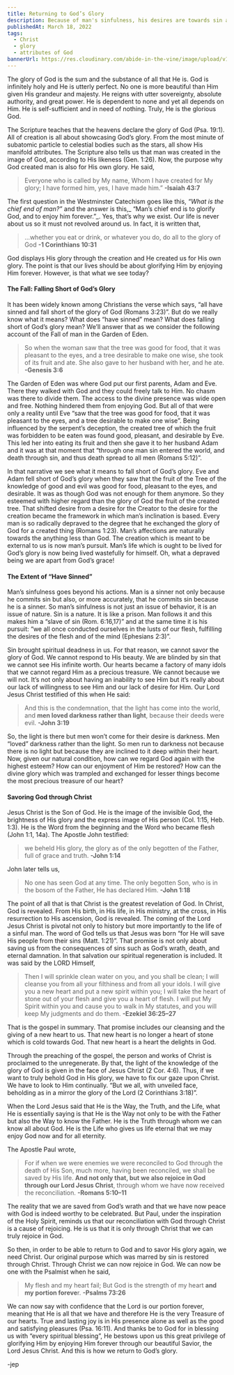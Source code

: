 ```yaml
---
title: Returning to God’s Glory
description: Because of man's sinfulness, his desires are towards sin and darkness. Given his natural state of being incapable and unwilling to see and value God and His glory, how can a man be able to return to savoring again the glory of God?
publishedAt: March 18, 2022
tags:
  - Christ
  - glory
  - attributes of God
bannerUrl: https://res.cloudinary.com/abide-in-the-vine/image/upload/v1647533670/glory_5ff1e2c91c.jpg
---
```


The glory of God is the sum and the substance of all that He is. God is infinitely holy and He is utterly perfect. No one is more beautiful than Him given His grandeur and majesty. He reigns with utter sovereignty, absolute authority, and great power. He is dependent to none and yet all depends on Him. He is self-sufficient and in need of nothing. Truly, He is the glorious God.

The Scripture teaches that the heavens declare the glory of God (Psa. 19:1). All of creation is all about showcasing God’s glory. From the most minute of subatomic particle to celestial bodies such as the stars, all show His manifold attributes. The Scripture also tells us that man was created in the image of God, according to His likeness (Gen. 1:26). Now, the purpose why God created man is also for His own glory. He said,

> Everyone who is called by My name,
> Whom I have created for My glory;
> I have formed him, yes, I have made him.”
> **-Isaiah 43:7**

The first question in the Westminster Catechism goes like this, _“What is the chief end of man?”_ and the answer is this,_ “Man’s chief end is to glorify God, and to enjoy him forever.”_. Yes, that’s why we exist. Our life is never about us so it must not revolved around us. In fact, it is written that,

> …whether you eat or drink, or whatever you do, do all to the glory of God
> **-1 Corinthians 10:31**

God displays His glory through the creation and He created us for His own glory. The point is that our lives should be about glorifying Him by enjoying Him forever. However, is that what we see today?

#### **The Fall: Falling Short of God’s Glory**

It has been widely known among Christians the verse which says, “all have sinned and fall short of the glory of God (Romans 3:23)”. But do we really know what it means? What does “have sinned” mean? What does falling short of God’s glory mean? We’ll answer that as we consider the following account of the Fall of man in the Garden of Eden.

> So when the woman saw that the tree was good for food, that it was pleasant to the eyes, and a tree desirable to make one wise, she took of its fruit and ate. She also gave to her husband with her, and he ate.
> **-Genesis 3:6**

The Garden of Eden was where God put our first parents, Adam and Eve. There they walked with God and they could freely talk to Him. No chasm was there to divide them. The access to the divine presence was wide open and free. Nothing hindered them from enjoying God. But all of that were only a reality until Eve “saw that the tree was good for food, that it was pleasant to the eyes, and a tree desirable to make one wise”. Being influenced by the serpent’s deception, the created tree of which the fruit was forbidden to be eaten was found good, pleasant, and desirable by Eve. This led her into eating its fruit and then she gave it to her husband Adam and it was at that moment that “through one man sin entered the world, and death through sin, and thus death spread to all men (Romans 5:12)”.

In that narrative we see what it means to fall short of God’s glory. Eve and Adam fell short of God’s glory when they saw that the fruit of the Tree of the knowledge of good and evil was good for food, pleasant to the eyes, and desirable. It was as though God was not enough for them anymore. So they esteemed with higher regard than the glory of God the fruit of the created tree. That shifted desire from a desire for the Creator to the desire for the creation became the framework in which man’s inclination is based. Every man is so radically depraved to the degree that he exchanged the glory of God for a created thing (Romans 1:23). Man’s affections are naturally towards the anything less than God. The creation which is meant to be external to us is now man’s pursuit. Man’s life which is ought to be lived for God’s glory is now being lived wastefully for himself. Oh, what a depraved being we are apart from God’s grace!

#### **The Extent of “Have Sinned”**

Man’s sinfulness goes beyond his actions. Man is a sinner not only because he commits sin but also, or more accurately, that he commits sin because he is a sinner. So man’s sinfulness is not just an issue of behavior, it is an issue of nature. Sin is a nature. It is like a prison. Man follows it and this makes him a “slave of sin (Rom. 6:16,17)” and at the same time it is his pursuit: “we all once conducted ourselves in the lusts of our flesh, fulfilling the desires of the flesh and of the mind (Ephesians 2:3)”.

Sin brought spiritual deadness in us. For that reason, we cannot savor the glory of God. We cannot respond to His beauty. We are blinded by sin that we cannot see His infinite worth. Our hearts became a factory of many idols that we cannot regard Him as a precious treasure. We cannot because we will not. It’s not only about having an inability to see Him but it’s really about our lack of willingness to see Him and our lack of desire for Him. Our Lord Jesus Christ testified of this when He said:

> And this is the condemnation, that the light has come into the world, and **men loved darkness rather than light**, because their deeds were evil.
> **-John 3:19**

So, the light is there but men won’t come for their desire is darkness. Men “loved” darkness rather than the light. So men run to darkness not because there is no light but because they are inclined to it deep within their heart. Now, given our natural condition, how can we regard God again with the highest esteem? How can our enjoyment of Him be restored? How can the divine glory which was trampled and exchanged for lesser things become the most precious treasure of our heart?

#### **Savoring God through Christ**

Jesus Christ is the Son of God. He is the image of the invisible God, the brightness of His glory and the express image of His person (Col. 1:15, Heb. 1:3). He is the Word from the beginning and the Word who became flesh (John 1:1, 14a). The Apostle John testified:

> we beheld His glory, the glory as of the only begotten of the Father, full of grace and truth.
> **-John 1:14**

John later tells us,

> No one has seen God at any time. The only begotten Son, who is in the bosom of the Father, He has declared Him.
> **-John 1:18**

The point of all that is that Christ is the greatest revelation of God. In Christ, God is revealed. From His birth, in His life, in His ministry, at the cross, in His resurrection to His ascension, God is revealed.
The coming of the Lord Jesus Christ is pivotal not only to history but more importantly to the life of a sinful man. The word of God tells us that Jesus was born “for He will save His people from their sins (Matt. 1:21)”. That promise is not only about saving us from the consequences of sins such as God’s wrath, death, and eternal damnation. In that salvation our spiritual regeneration is included. It was said by the LORD Himself,

> Then I will sprinkle clean water on you, and you shall be clean;
> I will cleanse you from all your filthiness and from all your idols.
> I will give you a new heart and put a new spirit within you;
> I will take the heart of stone out of your flesh and give you a heart of flesh.
> I will put My Spirit within you and cause you to walk in My statutes,
> and you will keep My judgments and do them.
> **-Ezekiel 36:25–27**

That is the gospel in summary. That promise includes our cleansing and the giving of a new heart to us. That new heart is no longer a heart of stone which is cold towards God. That new heart is a heart the delights in God.

Through the preaching of the gospel, the person and works of Christ is proclaimed to the unregenerate. By that, the light of the knowledge of the glory of God is given in the face of Jesus Christ (2 Cor. 4:6). Thus, if we want to truly behold God in His glory, we have to fix our gaze upon Christ. We have to look to Him continually. “But we all, with unveiled face, beholding as in a mirror the glory of the Lord (2 Corinthians 3:18)”.

When the Lord Jesus said that He is the Way, the Truth, and the Life, what He is essentially saying is that He is the Way not only to be with the Father but also the Way to know the Father. He is the Truth through whom we can know all about God. He is the Life who gives us life eternal that we may enjoy God now and for all eternity.

The Apostle Paul wrote,

> For if when we were enemies we were reconciled to God through the death of His Son, much more, having been reconciled, we shall be saved by His life.
> **And not only that, but we also rejoice in God through our Lord Jesus Christ**, through whom we have now received the reconciliation.
> **-Romans 5:10–11**

The reality that we are saved from God’s wrath and that we have now peace with God is indeed worthy to be celebrated. But Paul, under the inspiration of the Holy Spirit, reminds us that our reconciliation with God through Christ is a cause of rejoicing. He is us that it is only through Christ that we can truly rejoice in God.

So then, in order to be able to return to God and to savor His glory again, we need Christ. Our original purpose which was marred by sin is restored through Christ. Through Christ we can now rejoice in God. We can now be one with the Psalmist when he said,

> My flesh and my heart fail;
> But God is the strength of my heart **and my portion foreve**r.
> **-Psalms 73:26**

We can now say with confidence that the Lord is our portion forever, meaning that He is all that we have and therefore He is the very Treasure of our hearts. True and lasting joy is in His presence alone as well as the good and satisfying pleasures (Psa. 16:11). And thanks be to God for in blessing us with “every spiritual blessing”, He bestows upon us this great privilege of glorifying Him by enjoying Him forever through our beautiful Savior, the Lord Jesus Christ. And this is how we return to God’s glory.

-jep
